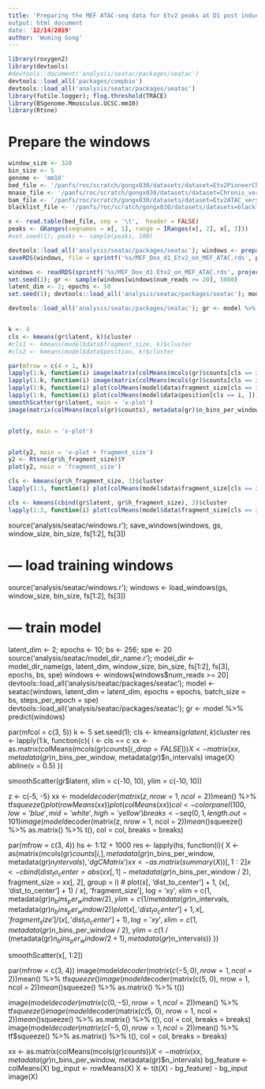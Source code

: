 ```yaml
---
title: 'Preparing the MEF ATAC-seq data for Etv2 peaks at D1 post induction
output: html_document
date: '12/14/2019'
author: 'Wuming Gong'
---
```


```r
library(roxygen2)
library(devtools)
#devtools::document('analysis/seatac/packages/seatac')
devtools::load_all('packages/compbio')
devtools::load_all('analysis/seatac/packages/seatac')
library(futile.logger); flog.threshold(TRACE)
library(BSgenome.Mmusculus.UCSC.mm10)
library(Rtsne)
```


# Prepare the windows
```r
window_size <- 320
bin_size <- 5
genome <- 'mm10'
bed_file <- '/panfs/roc/scratch/gongx030/datasets/dataset=Etv2PioneerChIPseq_version=20191203a/MEF_Dox_d1_Etv2_summits.bed'
mnase_file <- '/panfs/roc/scratch/gongx030/datasets/dataset=Chronis_version=20170519a/MNase_treat_pileup.bw'
bam_file <- '/panfs/roc/scratch/gongx030/datasets/dataset=Etv2ATAC_version=20190228b/MEF_NoDox.bam'
blacklist_file <- '/panfs/roc/scratch/gongx030/datasets/datasets=blacklists_version=20190827a/mm10.blacklist.bed.gz'

x <- read.table(bed_file, sep = '\t',  header = FALSE)
peaks <- GRanges(seqnames = x[, 1], range = IRanges(x[, 2], x[, 3]))
#set.seed(1); peaks <- sample(peaks, 100)

devtools::load_all('analysis/seatac/packages/seatac'); windows <- prepare_windows(peaks, window_size = window_size, bin_size = bin_size, bigwig_files = c(MEF_MNase = mnase_file), bam_files = bam_file, blacklist_file = blacklist_file, genome = BSgenome.Mmusculus.UCSC.mm10)
saveRDS(windows, file = sprintf('%s/MEF_Dox_d1_Etv2_on_MEF_ATAC.rds', project_dir('seatac')))

```

```r
windows <- readRDS(sprintf('%s/MEF_Dox_d1_Etv2_on_MEF_ATAC.rds', project_dir('seatac')))
set.seed(1); gr <- sample(windows[windows$num_reads >= 20], 5000)
latent_dim <- 2; epochs <- 50
set.seed(1); devtools::load_all('analysis/seatac/packages/seatac'); model <- seatac(gr, type = 'vae_20191216c', latent_dim = latent_dim, epochs = epochs)

devtools::load_all('analysis/seatac/packages/seatac'); gr <- model %>% predict(gr)


k <- 4
cls <- kmeans(gr$latent, k)$cluster
#cls1 <- kmeans(model$data$fragment_size, k)$cluster
#cls2 <- kmeans(model$data$position, k)$cluster

par(mfrow = c(4 + 1, k))
lapply(1:k, function(i) image(matrix(colMeans(mcols(gr)$counts[cls == i, ]) - colMeans(mcols(gr)$counts), metadata(gr)$n_bins_per_window, metadata(gr)$n_intervals), col = colorpanel(100, low = 'blue', mid = 'white', high = 'red')))
lapply(1:k, function(i) image(matrix(colMeans(mcols(gr)$counts[cls == i, ]), metadata(gr)$n_bins_per_window, metadata(gr)$n_intervals), col = colorpanel(100, low = 'blue', mid = 'white', high = 'red')))
lapply(1:k, function(i) plot(colMeans(model$data$fragment_size[cls == i, ])))
lapply(1:k, function(i) plot(colMeans(model$data$position[cls == i, ])))
smoothScatter(gr$latent, main = 'v-plot')
image(matrix(colMeans(mcols(gr)$counts), metadata(gr)$n_bins_per_window, metadata(gr)$n_intervals), col = colorpanel(100, low = 'blue', mid = 'white', high = 'red')))


plot(y, main = 'v-plot')


plot(y2, main = 'v-plot + fragment_size')
y2 <- Rtsne(gr$h_fragment_size)$Y
plot(y2, main = 'fragment_size')

cls <- kmeans(gr$h_fragment_size, 3)$cluster
lapply(1:3, function(i) plot(colMeans(model$data$fragment_size[cls == i, ])))

cls <- kmeans(cbind(gr$latent, gr$h_fragment_size), 3)$cluster
lapply(1:3, function(i) plot(colMeans(model$data$fragment_size[cls == i, ])))


```

source('analysis/seatac/windows.r'); save_windows(windows, gs, window_size, bin_size, fs[1:2], fs[3])

# --- load training windows
source('analysis/seatac/windows.r'); windows <- load_windows(gs, window_size, bin_size, fs[1:2], fs[3])

# --- train model
latent_dim <- 2; epochs <- 10; bs <- 256; spe <- 20
source('analysis/seatac/model_dir_name.r'); model_dir <- model_dir_name(gs, latent_dim, window_size, bin_size, fs[1:2], fs[3], epochs, bs, spe)
windows <- windows[windows$num_reads >= 20]
devtools::load_all('analysis/seatac/packages/seatac'); model <- seatac(windows, latent_dim = latent_dim, epochs = epochs, batch_size = bs, steps_per_epoch = spe)
devtools::load_all('analysis/seatac/packages/seatac'); gr <- model %>% predict(windows)



par(mfcol = c(3, 5))
k <- 5
set.seed(1); cls <- kmeans(gr$latent, k)$cluster
res <- lapply(1:k, function(c){
	i <- cls == c
	xx <- as.matrix(colMeans(mcols(gr)$counts[i, , drop = FALSE]))
	X <- matrix(xx, metadata(gr)$n_bins_per_window, metadata(gr)$n_intervals)
	image(X)
	abline(v = 0.5)
})

smoothScatter(gr$latent, xlim = c(-10, 10), ylim = c(-10, 10))

z <- c(-5, -5)
xx <- model$decoder(matrix(z, nrow = 1, ncol = 2))$mean() %>% tf$squeeze() %>% as.matrix() %>% t()
plot(rowMeans(xx))
plot(colMeans(xx))
col <- colorpanel(100, low = 'blue', mid = 'white', high = 'yellow')
breaks <- seq(0, 1, length.out = 101)
image(model$decoder(matrix(z, nrow = 1, ncol = 2))$mean() %>% tf$squeeze() %>% as.matrix() %>% t(), col = col, breaks = breaks)

par(mfrow = c(3, 4))
hs <- 1:12 + 1000
res <- lapply(hs, function(i){ 
	X <- as(matrix(mcols(gr)$counts[i, ], metadata(gr)$n_bins_per_window, metadata(gr)$n_intervals), 'dgCMatrix')
	xx <- as.matrix(summary(X))[, 1:2]
	x <- cbind(dist_to_center = abs(xx[, 1] -  metadata(gr)$n_bins_per_window / 2), fragment_size = xx[, 2], group = i)
#	plot(x[, 'dist_to_center'] + 1, (x[, 'dist_to_center'] + 1) / x[, 'fragment_size'], log = 'xy', xlim = c(1, metadata(gr)$n_bins_per_window / 2), ylim = c(1 / metadata(gr)$n_intervals, metadata(gr)$n_bins_per_window / 2))
	plot(x[, 'dist_to_center'] + 1, x[, 'fragment_size'] / (x[, 'dist_to_center'] + 1), log = 'xy', xlim = c(1, metadata(gr)$n_bins_per_window / 2), ylim = c(1 / (metadata(gr)$n_bins_per_window / 2 + 1), metadata(gr)$n_intervals))
})

smoothScatter(x[, 1:2])

par(mfrow = c(3, 4))
image(model$decoder(matrix(c(-5, 0), nrow = 1, ncol = 2))$mean() %>% tf$squeeze() %>% as.matrix() %>% t())
image(model$decoder(matrix(c(5, 0), nrow = 1, ncol = 2))$mean() %>% tf$squeeze() %>% as.matrix() %>% t())

image(model$decoder(matrix(c(0, -5), nrow = 1, ncol = 2))$mean() %>% tf$squeeze() %>% as.matrix() %>% t(), col = col, breaks = breaks)
image(model$decoder(matrix(c(5, 0), nrow = 1, ncol = 2))$mean() %>% tf$squeeze() %>% as.matrix() %>% t(), col = col, breaks = breaks)
image(model$decoder(matrix(c(-5, 0), nrow = 1, ncol = 2))$mean() %>% tf$squeeze() %>% as.matrix() %>% t(), col = col, breaks = breaks)

xx <- as.matrix(colMeans(mcols(gr)$counts))
X <- matrix(xx, metadata(gr)$n_bins_per_window, metadata(gr)$n_intervals)
bg_feature <- colMeans(X)
bg_input <- rowMeans(X)
X <- t(t(X) - bg_feature) - bg_input
image(X)

